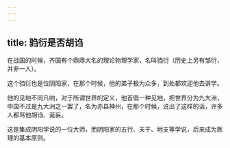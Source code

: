 ```yaml
---
---
---
```

title: 驺衍是否胡诌
---




在战国的时候，齐国有个鼎鼎大名的理论物理学家，名叫驺衍（历史上另有邹衍，并非一人）。

这个驺衍也是位阴阳家，在那个时候，他的弟子极为众多，到处都欢迎他去讲学。

他的见地不同凡响，对于所谓世界的定义，他首倡一种见地，把世界分为九大洲，中国不过是九大洲之一罢了，名为赤县神州，在那个时候，说出了这样的话，许多人都骂他胡诌、诞妄。

这是集成阴阳学说的一位大师，而阴阳家的五行、天干、地支等学说，后来成为医理的基本原则。